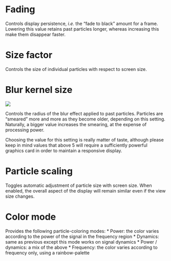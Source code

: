 # Fading
Controls display persistence, <i>i.e.</i> the "fade to black" amount for a frame. 
Lowering this value retains past particles longer, whereas increasing this make them disappear faster.

# Size factor
Controls the size of individual particles with respect to screen size.

# Blur kernel size
![](https://media.githubusercontent.com/media/FLUX-SE/doc_images/main/Analyzer/Nebula/BlurKernelSize.png)

Controls the radius of the blur effect applied to past particles.
Particles are "smeared" more and more as they become older, depending on this setting. 
Naturally, a bigger value increases the smearing, at the expense of processing power.

:::{.callout-note}
Choosing the value for this setting is really matter of taste, although please keep in mind values that above 5 will require a sufficiently powerful graphics card in order to maintain a responsive display.
:::

# Particle scaling
Toggles automatic adjustment of particle size with screen size. 
When enabled, the overall aspect of the display will remain similar even if the view size changes.

# Color mode
Provides the following particle-coloring modes:
* Power: the color varies according to the power of the signal in the frequency region
* Dynamics: same as previous except this mode works on signal dynamics
* Power / dynamics: a mix of the above
* Frequency: the color varies according to frequency only, using a rainbow-palette


